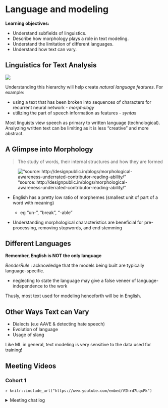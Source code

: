 # Language and modeling

**Learning objectives:**

- Understand subfields of linguistics.
- Describe how morphology plays a role in text modeling.
- Understand the limitation of different languages.
- Understand how text can vary.


## Linguistics for Text Analysis

![](img/table1.png)

Understanding this hierarchy will help create *natural language features*. For example:    

- using a text that has been broken into sequences of characters for recurrent neural network - *morphology*
- utilizing the part of speech information as features - *syntax*
  
Most linguists view speech as primary to written language (technological). Analyzing written text can be limiting as it is less "creative" and more abstract.


## A Glimpse into Morphology

> The study of words, their internal structures and how they are formed

!["source: http://designpublic.in/blogs/morphological-awareness-underrated-contributor-reading-ability/"](img/morph.jpeg)


- English has a pretty low ratio of morphemes (smallest unit of part of a word with meaning)  

  - eg "un-", "break", "-able"
- Understanding morphological characteristics are beneficial for pre-processing, removing stopwords, and end stemming


## Different Languages

**Remember, English is NOT the only language**

*BenderRule* : acknowledge that the models being built are typically language-specific.  

- neglecting to state the language may give a false veneer of language-independence to the work
  
Thusly, most text used for modeling henceforth will be in English.

## Other Ways Text can Vary

- Dialects (e.e AAVE & detecting hate speech)  
- Evolution of language  
- Usage of slang

Like ML in general, text modeling is very sensitive to the data used for training!


## Meeting Videos

### Cohort 1

`r knitr::include_url("https://www.youtube.com/embed/VIhrd7LqxFk")`

<details>
<summary> Meeting chat log </summary>

```
(somewhat ironically, there was no text log for this meeting)
```
</details>
